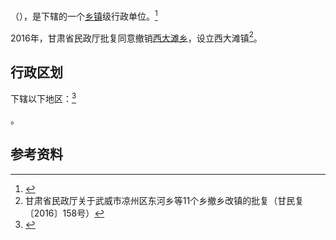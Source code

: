 {{中国乡级行政区|62/06/23/205/000}}

'''{{PAGENAMEBASE}}'''（{{bo|z=ཞྭ་དམར་ཞང༌།|p=Xaimar Xang}}），是{{PRC admin/fullname|62/06/23/205/000|3}}下辖的一个[[乡镇|乡镇]]级行政单位。<ref>{{PRC admin/ref sgc|{{PRC admin/parent|62/06/23/205/000}}}}</ref>

2016年，甘肃省民政厅批复同意撤销[[西大滩乡|西大滩乡]]，设立西大滩镇<ref>甘肃省民政厅关于武威市凉州区东河乡等11个乡撤乡改镇的批复（甘民复〔2016〕158号）</ref>。

== 行政区划 ==

{{PAGENAMEBASE}}下辖以下地区：<ref>{{PRC admin/ref sgc|62/06/23/205/000}}</ref>

{{PRC admin/children|62/06/23/205/000}}。

== 参考资料 ==

{{reflist}}

{{行政区划小作品}}
{{PRC admin/navcat|62/06/23/205/000}}